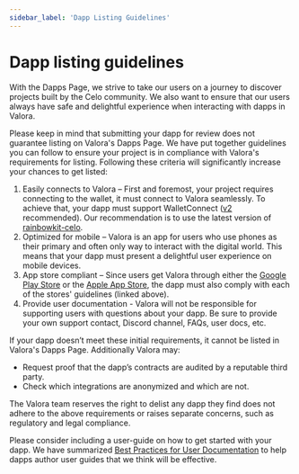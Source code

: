 ```yaml
---
sidebar_label: 'Dapp Listing Guidelines'
---
```


# Dapp listing guidelines

With the Dapps Page, we strive to take our users on a journey to
discover projects built by the Celo community. We also want to ensure
that our users always have safe and delightful experience when
interacting with dapps in Valora.

Please keep in mind that submitting your dapp for review does not
guarantee listing on Valora's Dapps Page. We have put together
guidelines you can follow to ensure your project is in compliance with
Valora's requirements for listing. Following these criteria will
significantly increase your chances to get listed:

1. Easily connects to Valora – First and foremost, your project
   requires connecting to the wallet, it must connect to Valora
   seamlessly. To achieve that, your dapp must support WalletConnect
   ([v2](https://docs.walletconnect.com/2.0) recommended). Our recommendation is to use the latest version of
   [rainbowkit-celo](https://github.com/celo-org/rainbowkit-celo).
2. Optimized for mobile – Valora is an app for users who use phones as
   their primary and often only way to interact with the digital
   world. This means that your dapp must present a delightful user
   experience on mobile devices.
3. App store compliant – Since users get Valora through either the
   [Google Play
   Store](https://play.google.com/about/developer-content-policy/) or
   the [Apple App
   Store](https://developer.apple.com/app-store/review/guidelines/),
   the dapp must also comply with each of the stores' guidelines
   (linked above).
4. Provide user documentation - Valora will not be responsible for
   supporting users with questions about your dapp. Be sure to provide
   your own support contact, Discord channel, FAQs, user docs, etc.

If your dapp doesn’t meet these initial requirements, it cannot be
listed in Valora's Dapps Page. Additionally Valora may:

- Request proof that the dapp’s contracts are audited by a reputable
  third party.
- Check which integrations are anonymized and which are not.

The Valora team reserves the right to delist any dapp they find does
not adhere to the above requirements or raises separate concerns, such
as regulatory and legal compliance.

Please consider including a user-guide on how to get started with your
dapp. We have summarized [Best Practices for User
Documentation](user-documentation-best-practices) to help dapps author
user guides that we think will be effective.
